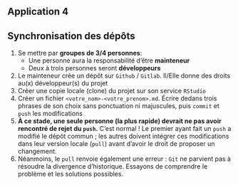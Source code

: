## Application 4 {.smaller}

:::{.callout-tip collapse="true" icon=false}
## Synchronisation des dépôts

::: {.nonincremental}
1. Se mettre par [__groupes de 3/4 personnes__]{.orange}:
    - Une personne aura la responsabilité d’être [**mainteneur**]{.blue2}
    - Deux à trois personnes seront [**développeurs**]{.blue2}
2. Le mainteneur crée un dépôt sur `Github` / `Gitlab`. Il/Elle donne des droits au(x) développeur(s) du projet
3. Créer une copie locale (clone) du projet sur son service `RStudio`
4. Créer un fichier `<votre_nom>-<votre_prenom>.md`. Écrire dedans trois phrases de son choix sans ponctuation ni majuscules, puis `commit` et `push` les modifications
5. __À ce stade, une seule personne (la plus rapide) devrait ne pas avoir rencontré de rejet du `push`.__
C’est normal ! Le premier ayant fait un `push` a modifié le dépôt commun ; les autres doivent intégrer ces modifications dans leur version locale (`pull`) avant d’avoir le droit de proposer un changement.
6. Néanmoins, le `pull` renvoie également une erreur : `Git` ne parvient pas à résoudre la divergence d'historique. Essayons de comprendre le problème et les solutions possibles.
:::

:::
